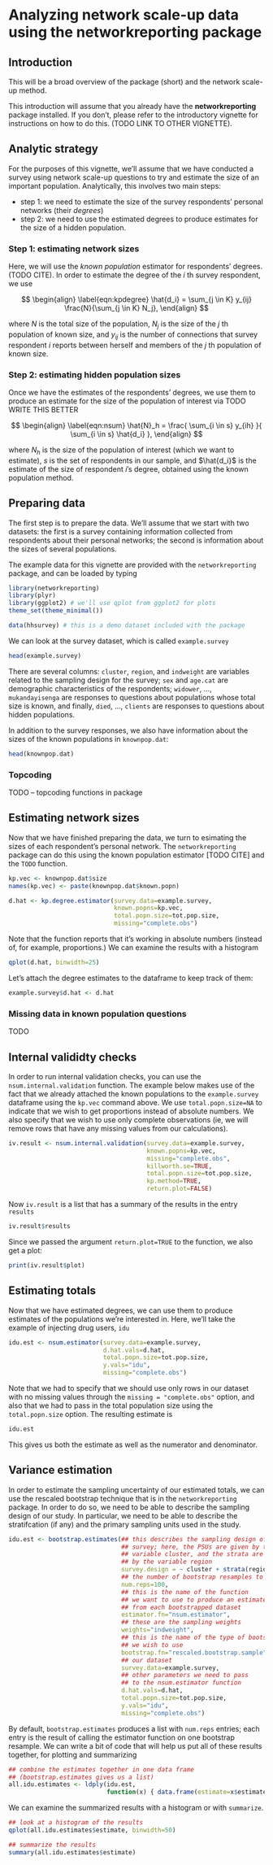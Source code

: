 <!--
%\VignetteEngine{knitr::knitr}
%\VignetteIndexEntry{network scale-up}
-->
Analyzing network scale-up data using the **networkreporting** package
=====================================================================

Introduction
------------

This will be a broad overview of the package (short) and the network scale-up method.

This introduction will assume that you already have the **networkreporting**
package installed. If you don't, please refer to the introductory vignette for
instructions on how to do this. (TODO LINK TO OTHER VIGNETTE).


Analytic strategy
-----------------

For the purposes of this vignette, we'll assume that we have conducted a survey
using network scale-up questions to try and estimate the size of an important
population.  Analytically, this involves two main steps: 

* step 1: we need to estimate the size of the survey respondents' personal networks (their *degrees*)
* step 2: we need to use the estimated degrees to produce estimates for the size of a hidden population.

### Step 1: estimating network sizes

Here, we will use the *known population* estimator for respondents' degrees. (TODO CITE). In order to estimate the degree of the $i$ th survey respondent, we use

$$
\begin{align}
\label{eqn:kpdegree}
\hat{d_i} = \sum_{j \in K} y_{ij} \frac{N}{\sum_{j \in K} N_j},
\end{align}
$$

\noindent where $N$ is the total size of the population, $N_j$ is the size of the $j$ th population of known size, and $y_{ij}$ is the number of connections that survey respondent $i$ reports between herself and members of the $j$ th population of known size.

### Step 2: estimating hidden population sizes

Once we have the estimates of the respondents' degrees, we use them to produce an estimate for the size of the population of interest via TODO WRITE THIS BETTER

$$
\begin{align}
\label{eqn:nsum}
\hat{N}_h = \frac{ \sum_{i \in s} y_{ih} }{ \sum_{i \in s} \hat{d_i} },
\end{align}
$$

\noindent where $N_h$ is the size of the population of interest (which we want to estimate), $s$ is the set of respondents in our sample, and $\hat{d_i}$ is the estimate of the size of respondent $i$'s degree, obtained using the known population method.

Preparing data
--------------
The first step is to prepare the data.  We'll assume that we start with two datasets: the first is a survey containing information collected from respondents about their personal networks; the second is information about the sizes of several populations.

The example data for this vignette are provided with the `networkreporting` package, and can be loaded by typing

```r
library(networkreporting)
library(plyr)
library(ggplot2) # we'll use qplot from ggplot2 for plots
theme_set(theme_minimal())

data(hhsurvey) # this is a demo dataset included with the package
```

We can look at the survey dataset, which is called `example.survey`

```r
head(example.survey)
```

There are several columns: `cluster`, `region`, and `indweight` are variables related to the sampling design for the survey; `sex` and `age.cat` are demographic characteristics of the respondents; `widower`, ..., `mukandayisenga` are responses to questions about populations whose total size is known, and finally, `died`, ..., `clients` are responses to questions about hidden populations.

In addition to the survey responses, we also have information about the sizes of the known populations in `knownpop.dat`:

```r
head(knownpop.dat)
```

### Topcoding

TODO -- topcoding functions in package

Estimating network sizes
------------------------

Now that we have finished preparing the data, we turn to esimating the sizes of each respondent's personal network.  The `networkreporting` package can do this using the known population estimator [TODO CITE] and the `TODO` function.

```r
kp.vec <- knownpop.dat$size
names(kp.vec) <- paste(knownpop.dat$known.popn)

d.hat <- kp.degree.estimator(survey.data=example.survey,
                             known.popns=kp.vec,
                             total.popn.size=tot.pop.size,
                             missing="complete.obs")
```

Note that the function reports that it's working in absolute numbers (instead of, for example, proportions.)  We can examine the results with a histogram

```r
qplot(d.hat, binwidth=25)
```

Let's attach the degree estimates to the dataframe to keep track of them:

```r
example.survey$d.hat <- d.hat
```

### Missing data in known population questions

TODO

Internal valididty checks
-------------------------

In order to run internal validation checks, you can use the
`nsum.internal.validation` function. The example below makes use of the fact
that we already attached the known populations to the `example.survey`
dataframe using the `kp.vec` command above. We use `total.popn.size=NA` to indicate
that we wish to get proportions instead of absolute numbers. We also specify that we wish to use only complete observations (ie, we will remove rows that have any missing values from our calculations).

```r
iv.result <- nsum.internal.validation(survey.data=example.survey,
                                      known.popns=kp.vec,
                                      missing="complete.obs",
                                      killworth.se=TRUE,
                                      total.popn.size=tot.pop.size,
                                      kp.method=TRUE,
                                      return.plot=FALSE)
```

Now `iv.result` is a list that has a summary of the results in the entry `results`

```r
iv.result$results
```

Since we passed the argument `return.plot=TRUE` to the function, we also get a plot:
```r
print(iv.result$plot)
```

Estimating totals
-----------------

Now that we have estimated degrees, we can use them to produce estimates of the populations we're interested in. Here, we'll take the example of injecting drug users, `idu`

```r
idu.est <- nsum.estimator(survey.data=example.survey,
                          d.hat.vals=d.hat,
                          total.popn.size=tot.pop.size,
                          y.vals="idu",
                          missing="complete.obs")
```

Note that we had to specify that we should use only rows in our dataset with no missing values through the `missing = "complete.obs"` option, and also that we had to pass in the total population size using the `total.popn.size` option. The resulting estimate is

```r
idu.est
```

This gives us both the estimate as well as the numerator and denominator.

Variance estimation
-------------------

In order to estimate the sampling uncertainty of our estimated totals, we can use the rescaled bootstrap technique that is in the `networkreporting` package. In order to do so, we need to be able to describe the sampling design of our study. In particular, we need to be able to describe the stratifcation (if any) and the primary sampling units used in the study.

```r
idu.est <- bootstrap.estimates(## this describes the sampling design of the
                               ## survey; here, the PSUs are given by the
                               ## variable cluster, and the strata are given
                               ## by the variable region
                               survey.design = ~ cluster + strata(region),
                               ## the number of bootstrap resamples to obtain
                               num.reps=100,
                               ## this is the name of the function
                               ## we want to use to produce an estimate
                               ## from each bootstrapped dataset
                               estimator.fn="nsum.estimator",
                               ## these are the sampling weights
                               weights="indweight",
                               ## this is the name of the type of bootstrap
                               ## we wish to use
                               bootstrap.fn="rescaled.bootstrap.sample",
                               ## our dataset
                               survey.data=example.survey,
                               ## other parameters we need to pass
                               ## to the nsum.estimator function
                               d.hat.vals=d.hat,
                               total.popn.size=tot.pop.size,
                               y.vals="idu",
                               missing="complete.obs")
```

By default, `bootstrap.estimates` produces a list with `num.reps` entries; each entry is the result of calling the estimator function on one bootstrap resample.  We can write a bit of code that will help us put all of these results together, for plotting and summarizing

```r
## combine the estimates together in one data frame
## (bootstrap.estimates gives us a list)
all.idu.estimates <- ldply(idu.est,
                           function(x) { data.frame(estimate=x$estimate) })
```

We can examine the summarized results with a histogram or with `summarize`.

```r
## look at a histogram of the results
qplot(all.idu.estimates$estimate, binwidth=50)

## summarize the results
summary(all.idu.estimates$estimate)
```






